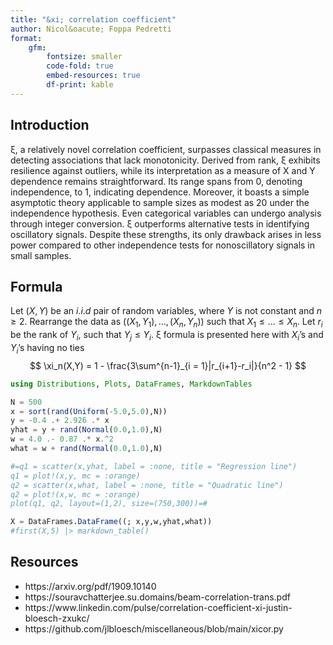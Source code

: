 ```yaml
---
title: "&xi; correlation coefficient"
author: Nicol&oacute; Foppa Pedretti
format: 
    gfm:
        fontsize: smaller
        code-fold: true
        embed-resources: true
        df-print: kable
---
```


## Introduction

&xi;, a relatively novel correlation coefficient, surpasses classical measures in detecting associations that lack monotonicity. Derived from rank, &xi; exhibits resilience against outliers, while its interpretation as a measure of X and Y dependence remains straightforward. Its range spans from 0, denoting independence, to 1, indicating dependence. Moreover, it boasts a simple asymptotic theory applicable to sample sizes as modest as 20 under the independence hypothesis. Even categorical variables can undergo analysis through integer conversion. &xi; outperforms alternative tests in identifying oscillatory signals. Despite these strengths, its only drawback arises in less power compared to other independence tests for nonoscillatory signals in small samples.

## Formula

Let $(X, Y)$ be an $i.i.d$ pair of random variables, where $Y$ is not constant and $n \geq 2$. Rearrange the data as $((X_1, Y_1), \ldots, (X_n, Y_n))$ such that $X_1 \leq \ldots \leq X_n$. Let $r_i$ be the rank of $Y_i$, such that $Y_j \leq Y_i$. ξ formula is presented here with $X_i$’s and $Y_i$’s having no ties $$ \xi_n(X,Y) = 1 - \frac{3\sum^{n-1}_{i = 1}|r_{i+1}-r_i|}{n^2 - 1} $$ 


```julia
using Distributions, Plots, DataFrames, MarkdownTables

N = 500
x = sort(rand(Uniform(-5.0,5.0),N))
y = -0.4 .+ 2.926 .* x 
yhat = y + rand(Normal(0.0,1.0),N)
w = 4.0 .- 0.87 .* x.^2 
what = w + rand(Normal(0.0,1.0),N)

#=q1 = scatter(x,yhat, label = :none, title = "Regression line")
q1 = plot!(x,y, mc = :orange)
q2 = scatter(x,what, label = :none, title = "Quadratic line")
q2 = plot!(x,w, mc = :orange)
plot(q1, q2, layout=(1,2), size=(750,300))=#

X = DataFrames.DataFrame((; x,y,w,yhat,what))
#first(X,5) |> markdown_table()
```


## Resources 

+ https://arxiv.org/pdf/1909.10140
+ https://souravchatterjee.su.domains/beam-correlation-trans.pdf
+ https://www.linkedin.com/pulse/correlation-coefficient-xi-justin-bloesch-zxukc/
+ https://github.com/jlbloesch/miscellaneous/blob/main/xicor.py